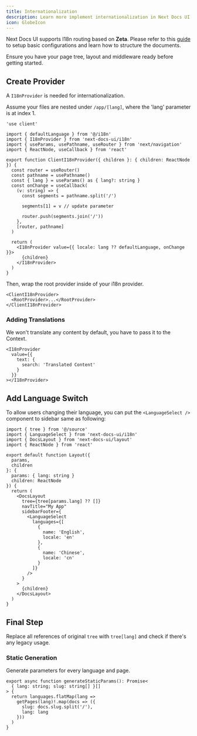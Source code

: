 ```yaml
---
title: Internationalization
description: Learn more implement internationalization in Next Docs UI
icon: GlobeIcon
---
```


Next Docs UI supports I18n routing based on **Zeta**. Please refer to this
[guide](/docs/headless/contentlayer/internationalization) to setup basic
configurations and learn how to structure the documents.

Ensure you have your page tree, layout and middleware ready before getting
started.

## Create Provider

A `I18nProvider` is needed for internationalization.

Assume your files are nested under `/app/[lang]`, where the 'lang' parameter is
at index 1.

```tsx
'use client'

import { defaultLanguage } from '@/i18n'
import { I18nProvider } from 'next-docs-ui/i18n'
import { useParams, usePathname, useRouter } from 'next/navigation'
import { ReactNode, useCallback } from 'react'

export function ClientI18nProvider({ children }: { children: ReactNode }) {
  const router = useRouter()
  const pathname = usePathname()
  const { lang } = useParams() as { lang?: string }
  const onChange = useCallback(
    (v: string) => {
      const segments = pathname.split('/')

      segments[1] = v // update parameter

      router.push(segments.join('/'))
    },
    [router, pathname]
  )

  return (
    <I18nProvider value={{ locale: lang ?? defaultLanguage, onChange }}>
      {children}
    </I18nProvider>
  )
}
```

Then, wrap the root provider inside of your i18n provider.

```tsx
<ClientI18nProvider>
  <RootProvider>...</RootProvider>
</ClientI18nProvider>
```

### Adding Translations

We won't translate any content by default, you have to pass it to the Context.

```tsx
<I18nProvider
  value={{
    text: {
      search: 'Translated Content'
    }
  }}
></I18nProvider>
```

## Add Language Switch

To allow users changing their language, you can put the `<LanguageSelect />`
component to sidebar same as following:

```tsx title="/[lang]/docs/layout.tsx"
import { tree } from '@/source'
import { LanguageSelect } from 'next-docs-ui/i18n'
import { DocsLayout } from 'next-docs-ui/layout'
import { ReactNode } from 'react'

export default function Layout({
  params,
  children
}: {
  params: { lang: string }
  children: ReactNode
}) {
  return (
    <DocsLayout
      tree={tree[params.lang] ?? []}
      navTitle="My App"
      sidebarFooter={
        <LanguageSelect
          languages={[
            {
              name: 'English',
              locale: 'en'
            },
            {
              name: 'Chinese',
              locale: 'cn'
            }
          ]}
        />
      }
    >
      {children}
    </DocsLayout>
  )
}
```

## Final Step

Replace all references of original `tree` with `tree[lang]` and check if there's
any legacy usage.

### Static Generation

Generate parameters for every language and page.

```tsx
export async function generateStaticParams(): Promise<
  { lang: string; slug: string[] }[]
> {
  return languages.flatMap(lang =>
    getPages(lang)!.map(docs => ({
      slug: docs.slug.split('/'),
      lang: lang
    }))
  )
}
```

